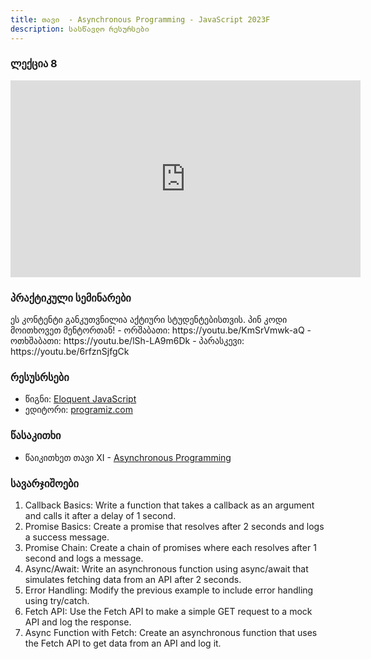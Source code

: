 ```yaml
---
title: თავი  - Asynchronous Programming - JavaScript 2023F
description: სასწავლო რესურსები
---
```


### ლექცია 8

<iframe
  width="560"
  height="315"
  src="https://www.youtube.com/embed/qe0-dOIjKHA"
  title="YouTube video player"
  frameBorder="0"
  allow="accelerometer; autoplay; clipboard-write; encrypted-media; gyroscope; picture-in-picture; web-share"
  allowFullScreen
></iframe>

### პრაქტიკული სემინარები

<Card>
  <PinCodeProtectedContent>
    <Locked>
      ეს კონტენტი განკუთვნილია აქტიური სტუდენტებისთვის. პინ კოდი მოითხოვეთ
      მენტორთან!
    </Locked>
    <Unlocked>
      - ორშაბათი: https://youtu.be/KmSrVmwk-aQ 
      - ოთხშაბათი: https://youtu.be/lSh-LA9m6Dk
      - პარასკევი:   https://youtu.be/6rfznSjfgCk
    </Unlocked>
  </PinCodeProtectedContent>
</Card>

### რესუსრსები

- წიგნი: [Eloquent JavaScript](https://eloquentjavascript.net/)
- ედიტორი: [programiz.com](https://www.programiz.com/javascript/online-compiler/)

### წასაკითხი

- წაიკითხეთ თავი XI - [Asynchronous Programming](https://eloquentjavascript.net/11_async.html)

### სავარჯიშოები

1. Callback Basics: Write a function that takes a callback as an argument and calls it after a delay of 1 second.
1. Promise Basics: Create a promise that resolves after 2 seconds and logs a success message.
1. Promise Chain: Create a chain of promises where each resolves after 1 second and logs a message.
1. Async/Await: Write an asynchronous function using async/await that simulates fetching data from an API after 2 seconds.
1. Error Handling: Modify the previous example to include error handling using try/catch.
1. Fetch API: Use the Fetch API to make a simple GET request to a mock API and log the response.
1. Async Function with Fetch: Create an asynchronous function that uses the Fetch API to get data from an API and log it.
